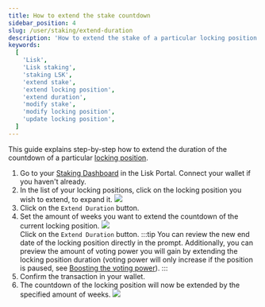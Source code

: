 ```yaml
---
title: How to extend the stake countdown
sidebar_position: 4
slug: /user/staking/extend-duration
description: 'How to extend the stake of a particular locking position.'
keywords:
  [
    'Lisk',
    'Lisk staking',
    'staking LSK',
    'extend stake',
    'extend locking position',
    'extend duration',
    'modify stake',
    'modify locking position',
    'update locking position',
  ]
---
```



This guide explains step-by-step how to extend the duration of the countdown of a particular [locking position](overview#locking-positions).

1. Go to your [Staking Dashboard](https://portal.lisk.com/staking/dashboard) in the Lisk Portal.
    Connect your wallet if you haven't already.
2. In the list of your locking positions, click on the locking position you wish to extend, to expand it.
    <img src={positions} /><br />
3. Click on the `Extend Duration` button.
4. Set the amount of weeks you want to extend the countdown of the current locking position.
    <img src={extend} /><br />
    Click on the `Extend Duration` button.
    :::tip
    You can review the new end date of the locking position directly in the prompt.
    Additionally, you can preview the amount of voting power you will gain by extending the locking position duration (voting power will only increase if the position is paused, see [Boosting the voting power](governance/overview#boosting-the-voting-power)).
    :::
5. Confirm the transaction in your wallet.
6. The countdown of the locking position will now be extended by the specified amount of weeks.
    <img src={extended} /><br />